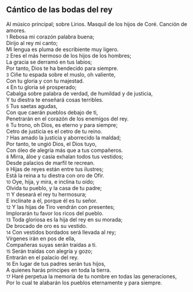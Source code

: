 == Cántico de las bodas del rey ==

Al músico principal; sobre Lirios. Masquil de los hijos de Coré. Canción de amores.<br>
{{anchor|1}} <small>1</small> Rebosa mi corazón palabra buena;<br>
Dirijo al rey mi canto;<br>
Mi lengua es pluma de escribiente muy ligero.<br>
{{anchor|2}} <small>2</small> Eres el más hermoso de los hijos de los hombres;<br>
La gracia se derramó en tus labios;<br>
Por tanto, Dios te ha bendecido para siempre.<br>
{{anchor|3}} <small>3</small> Ciñe tu espada sobre el muslo, oh valiente,<br>
Con tu gloria y con tu majestad.<br>
{{anchor|4}} <small>4</small> En tu gloria sé prosperado;<br>
Cabalga sobre palabra de verdad, de humildad y de justicia,<br>
Y tu diestra te enseñará cosas terribles.<br>
{{anchor|5}} <small>5</small> Tus saetas agudas,<br>
Con que caerán pueblos debajo de ti,<br>
Penetrarán en el corazón de los enemigos del rey.<br>
{{anchor|6}} <small>6</small> Tu trono, oh Dios, es eterno y para siempre;<br>
Cetro de justicia es el cetro de tu reino.<br>
{{anchor|7}} <small>7</small> Has amado la justicia y aborrecido la maldad;<br>
Por tanto, te ungió Dios, el Dios tuyo,<br>
Con óleo de alegría más que a tus compañeros.<br>
{{anchor|8}} <small>8</small> Mirra, áloe y casia exhalan todos tus vestidos;<br>
Desde palacios de marfil te recrean.<br>
{{anchor|9}} <small>9</small> Hijas de reyes están entre tus ilustres;<br>
Está la reina a tu diestra con oro de Ofir.<br>
{{anchor|10}} <small>10</small> Oye, hija, y mira, e inclina tu oído;<br>
Olvida tu pueblo, y la casa de tu padre;<br>
{{anchor|11}} <small>11</small> Y deseará el rey tu hermosura;<br>
E inclínate a él, porque él es tu señor.<br>
{{anchor|12}} <small>12</small> Y las hijas de Tiro vendrán con presentes;<br>
Implorarán tu favor los ricos del pueblo.<br>
{{anchor|13}} <small>13</small> Toda gloriosa es la hija del rey en su morada;<br>
De brocado de oro es su vestido.<br>
{{anchor|14}} <small>14</small> Con vestidos bordados será llevada al rey;<br>
Vírgenes irán en pos de ella,<br>
Compañeras suyas serán traídas a ti.<br>
{{anchor|15}} <small>15</small> Serán traídas con alegría y gozo;<br>
Entrarán en el palacio del rey.<br>
{{anchor|16}} <small>16</small> En lugar de tus padres serán tus hijos,<br>
A quienes harás príncipes en toda la tierra.<br>
{{anchor|17}} <small>17</small> Haré perpetua la memoria de tu nombre en todas las generaciones,<br>
Por lo cual te alabarán los pueblos eternamente y para siempre.<br>
